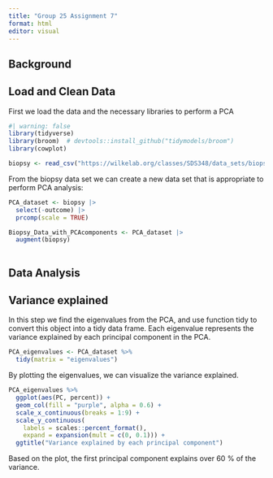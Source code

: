 ```yaml
---
title: "Group 25 Assignment 7"
format: html
editor: visual
---
```


## Background

## Load and Clean Data

First we load the data and the necessary libraries to perform a PCA

```r
#| warning: false
library(tidyverse)
library(broom)  # devtools::install_github("tidymodels/broom")
library(cowplot)

biopsy <- read_csv("https://wilkelab.org/classes/SDS348/data_sets/biopsy.csv")
```

From the biopsy data set we can create a new data set that is appropriate to perform PCA analysis:

```r
PCA_dataset <- biopsy |> 
  select(-outcome) |> 
  prcomp(scale = TRUE)
```

```r
Biopsy_Data_with_PCAcomponents <- PCA_dataset |> 
  augment(biopsy) 
  
```

## Data Analysis

## Variance explained

In this step we find the eigenvalues from the PCA, and use function tidy to convert this object into a tidy data frame. Each eigenvalue represents the variance explained by each principal component in the PCA.

```r
PCA_eigenvalues <- PCA_dataset %>%
  tidy(matrix = "eigenvalues")
```

By plotting the eigenvalues, we can visualize the variance explained.

```r
PCA_eigenvalues %>%
  ggplot(aes(PC, percent)) + 
  geom_col(fill = "purple", alpha = 0.6) +
  scale_x_continuous(breaks = 1:9) +
  scale_y_continuous(
    labels = scales::percent_format(),
    expand = expansion(mult = c(0, 0.1))) +
  ggtitle("Variance explained by each principal component")
```

Based on the plot, the first principal component explains over 60 % of the variance.
